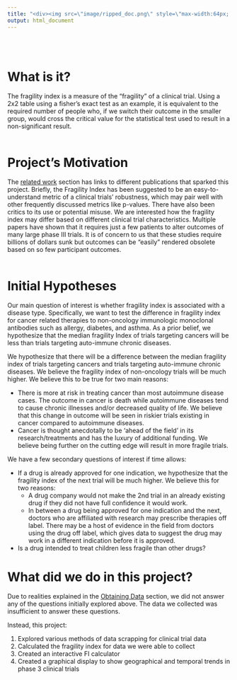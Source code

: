 ```yaml
---
title: "<div><img src=\"image/ripped_doc.png\" style=\"max-width:64px; max-height:64px;\"><span style=\"padding-left:20px\">Fragility Index (FI)</div>"
output: html_document
---
```


<br></br>

# What is it?

The fragility index is a measure of the "fragility" of a clinical trial. Using a 2x2 table using a fisher's exact test as an example, it is  equivalent to the required number of people who, if we switch their outcome in the smaller group, would cross the critical value for the statistical test used to result in a non-significant result.
<br></br>

# Project's Motivation

The [related work](https://yy3019.github.io/P8105_final_project.github.io/report.html#related_work) section has links to different publications that sparked this project. Briefly, the Fragility Index has been suggested to be an easy-to-understand metric of a clinical trials’ robustness, which may pair well with other frequently discussed metrics like p-values. There have also been critics to its use or potential misuse. We are interested how the fragility index may differ based on different clinical trial characteristics. Multiple papers have shown that it requires just a few patients to alter outcomes of many large phase III trials. It is of concern to us that these studies require billions of dollars sunk but outcomes can be "easily" rendered obsolete based on so few participant outcomes. 
<br></br>

# Initial Hypotheses

Our main question of interest is whether fragility index is associated with a disease type. Specifically, we want to test the difference in fragility index for cancer related therapies to non-oncology immunologic monoclonal antibodies such as allergy, diabetes, and asthma. As a prior belief, we hypothesize that the median fragility Index of trials targeting cancers will be less than trials targeting auto-immune chronic diseases. 

We hypothesize that there will be a difference between the median fragility index of trials targeting cancers and trials targeting auto-immune chronic diseases. We believe the fragility index of non-oncology trials will be much higher. We believe this to be true for two main reasons:

* There is more at risk in treating cancer than most autoimmune disease cases. The outcome in cancer is death while autoimmune diseases tend to cause chronic illnesses and/or decreased quality of life. We believe that this change in outcome will be seen in riskier trials existing in cancer compared to autoimmune diseases. 
* Cancer is thought anecdotally to be ‘ahead of the field’ in its research/treatments and has the luxury of additional funding. We believe being further on the cutting edge will result in more fragile trials. 

We have a few secondary questions of interest if time allows:

* If a drug is already approved for one indication, we hypothesize that the fragility index of the next trial will be much higher. We believe this for two reasons:
  * A drug company would not make the 2nd trial in an already existing drug if they did not have full confidence it would work. 
  * In between a drug being approved for one indication and the next, doctors who are affiliated with research may prescribe therapies off label. There may be a host of evidence in the field from doctors using the drug off label, which gives data to suggest the drug may work in a different indication before it is approved. 
* Is a drug intended to treat children less fragile than other drugs? 

# What did we do in this project?

Due to realities explained in the [Obtaining Data](https://yy3019.github.io/P8105_final_project.github.io/report.html#obtaining_data) section, we did not answer any of the questions initially explored above. The data we collected was insufficient to answer these questions.

Instead, this project: 

1. Explored various methods of data scrapping for clinical trial data
2. Calculated the fragility index for data we were able to collect
3. Created an interactive FI calculator
4. Created a graphical display to show geographical and temporal trends in phase 3 clinical trials

